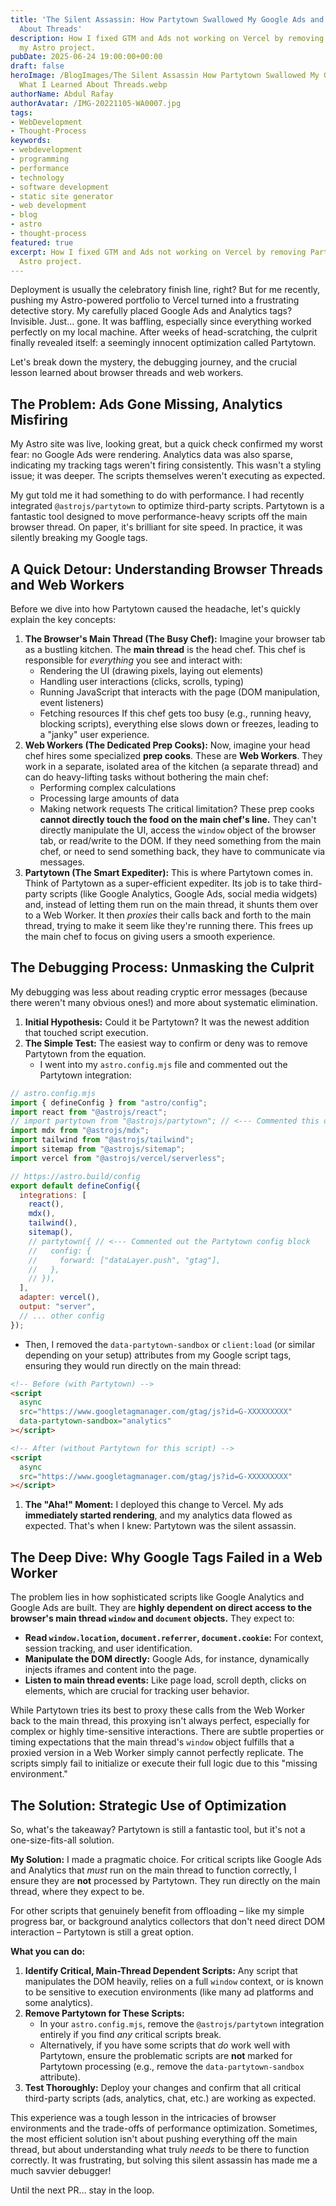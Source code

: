 ```yaml
---
title: 'The Silent Assassin: How Partytown Swallowed My Google Ads and What I Learned
  About Threads'
description: How I fixed GTM and Ads not working on Vercel by removing Partytown in
  my Astro project.
pubDate: 2025-06-24 19:00:00+00:00
draft: false
heroImage: /BlogImages/The Silent Assassin How Partytown Swallowed My Google Ads and
  What I Learned About Threads.webp
authorName: Abdul Rafay
authorAvatar: /IMG-20221105-WA0007.jpg
tags:
- WebDevelopment
- Thought-Process
keywords:
- webdevelopment
- programming
- performance
- technology
- software development
- static site generator
- web development
- blog
- astro
- thought-process
featured: true
excerpt: How I fixed GTM and Ads not working on Vercel by removing Partytown in my
  Astro project.
---
```

Deployment is usually the celebratory finish line, right? But for me recently, pushing my Astro-powered portfolio to Vercel turned into a frustrating detective story. My carefully placed Google Ads and Analytics tags? Invisible. Just... gone. It was baffling, especially since everything worked perfectly on my local machine. After weeks of head-scratching, the culprit finally revealed itself: a seemingly innocent optimization called Partytown.

Let's break down the mystery, the debugging journey, and the crucial lesson learned about browser threads and web workers.

## The Problem: Ads Gone Missing, Analytics Misfiring

My Astro site was live, looking great, but a quick check confirmed my worst fear: no Google Ads were rendering. Analytics data was also sparse, indicating my tracking tags weren't firing consistently. This wasn't a styling issue; it was deeper. The scripts themselves weren't executing as expected.

My gut told me it had something to do with performance. I had recently integrated `@astrojs/partytown` to optimize third-party scripts. Partytown is a fantastic tool designed to move performance-heavy scripts off the main browser thread. On paper, it's brilliant for site speed. In practice, it was silently breaking my Google tags.

## A Quick Detour: Understanding Browser Threads and Web Workers

Before we dive into how Partytown caused the headache, let's quickly explain the key concepts:

1. **The Browser's Main Thread (The Busy Chef):**
   Imagine your browser tab as a bustling kitchen. The **main thread** is the head chef. This chef is responsible for _everything_ you see and interact with:
   - Rendering the UI (drawing pixels, laying out elements)
   - Handling user interactions (clicks, scrolls, typing)
   - Running JavaScript that interacts with the page (DOM manipulation, event listeners)
   - Fetching resources
     If this chef gets too busy (e.g., running heavy, blocking scripts), everything else slows down or freezes, leading to a "janky" user experience.
2. **Web Workers (The Dedicated Prep Cooks):**
   Now, imagine your head chef hires some specialized **prep cooks**. These are **Web Workers**. They work in a separate, isolated area of the kitchen (a separate thread) and can do heavy-lifting tasks without bothering the main chef:
   - Performing complex calculations
   - Processing large amounts of data
   - Making network requests
     The critical limitation? These prep cooks **cannot directly touch the food on the main chef's line.** They can't directly manipulate the UI, access the `window` object of the browser tab, or read/write to the DOM. If they need something from the main chef, or need to send something back, they have to communicate via messages.
3. **Partytown (The Smart Expediter):**
   This is where Partytown comes in. Think of Partytown as a super-efficient expediter. Its job is to take third-party scripts (like Google Analytics, Google Ads, social media widgets) and, instead of letting them run on the main thread, it shunts them over to a Web Worker. It then _proxies_ their calls back and forth to the main thread, trying to make it seem like they're running there. This frees up the main chef to focus on giving users a smooth experience.

## The Debugging Process: Unmasking the Culprit

My debugging was less about reading cryptic error messages (because there weren't many obvious ones!) and more about systematic elimination.

1. **Initial Hypothesis:** Could it be Partytown? It was the newest addition that touched script execution.
2. **The Simple Test:** The easiest way to confirm or deny was to remove Partytown from the equation.
   - I went into my `astro.config.mjs` file and commented out the Partytown integration:

```javascript
// astro.config.mjs
import { defineConfig } from "astro/config";
import react from "@astrojs/react";
// import partytown from "@astrojs/partytown"; // <--- Commented this out
import mdx from "@astrojs/mdx";
import tailwind from "@astrojs/tailwind";
import sitemap from "@astrojs/sitemap";
import vercel from "@astrojs/vercel/serverless";

// https://astro.build/config
export default defineConfig({
  integrations: [
    react(),
    mdx(),
    tailwind(),
    sitemap(),
    // partytown({ // <--- Commented out the Partytown config block
    //   config: {
    //     forward: ["dataLayer.push", "gtag"],
    //   },
    // }),
  ],
  adapter: vercel(),
  output: "server",
  // ... other config
});
```

- Then, I removed the `data-partytown-sandbox` or `client:load` (or similar depending on your setup) attributes from my Google script tags, ensuring they would run directly on the main thread:

```html
<!-- Before (with Partytown) -->
<script
  async
  src="https://www.googletagmanager.com/gtag/js?id=G-XXXXXXXXX"
  data-partytown-sandbox="analytics"
></script>

<!-- After (without Partytown for this script) -->
<script
  async
  src="https://www.googletagmanager.com/gtag/js?id=G-XXXXXXXXX"
></script>
```

1. **The "Aha!" Moment:** I deployed this change to Vercel. My ads **immediately started rendering**, and my analytics data flowed as expected. That's when I knew: Partytown was the silent assassin.

## The Deep Dive: Why Google Tags Failed in a Web Worker

The problem lies in how sophisticated scripts like Google Analytics and Google Ads are built. They are **highly dependent on direct access to the browser's main thread `window` and `document` objects.** They expect to:

- **Read `window.location`, `document.referrer`, `document.cookie`:** For context, session tracking, and user identification.
- **Manipulate the DOM directly:** Google Ads, for instance, dynamically injects iframes and content into the page.
- **Listen to main thread events:** Like page load, scroll depth, clicks on elements, which are crucial for tracking user behavior.

While Partytown tries its best to proxy these calls from the Web Worker back to the main thread, this proxying isn't always perfect, especially for complex or highly time-sensitive interactions. There are subtle properties or timing expectations that the main thread's `window` object fulfills that a proxied version in a Web Worker simply cannot perfectly replicate. The scripts simply fail to initialize or execute their full logic due to this "missing environment."

## The Solution: Strategic Use of Optimization

So, what's the takeaway? Partytown is still a fantastic tool, but it's not a one-size-fits-all solution.

**My Solution:**
I made a pragmatic choice. For critical scripts like Google Ads and Analytics that _must_ run on the main thread to function correctly, I ensure they are **not** processed by Partytown. They run directly on the main thread, where they expect to be.

For other scripts that genuinely benefit from offloading – like my simple progress bar, or background analytics collectors that don't need direct DOM interaction – Partytown is still a great option.

**What you can do:**

1. **Identify Critical, Main-Thread Dependent Scripts:** Any script that manipulates the DOM heavily, relies on a full `window` context, or is known to be sensitive to execution environments (like many ad platforms and some analytics).
2. **Remove Partytown for These Scripts:**
   - In your `astro.config.mjs`, remove the `@astrojs/partytown` integration entirely if you find _any_ critical scripts break.
   - Alternatively, if you have some scripts that _do_ work well with Partytown, ensure the problematic scripts are **not** marked for Partytown processing (e.g., remove the `data-partytown-sandbox` attribute).
3. **Test Thoroughly:** Deploy your changes and confirm that all critical third-party scripts (ads, analytics, chat, etc.) are working as expected.

This experience was a tough lesson in the intricacies of browser environments and the trade-offs of performance optimization. Sometimes, the most efficient solution isn't about pushing everything off the main thread, but about understanding what truly _needs_ to be there to function correctly. It was frustrating, but solving this silent assassin has made me a much savvier debugger!

Until the next PR… stay in the loop.
